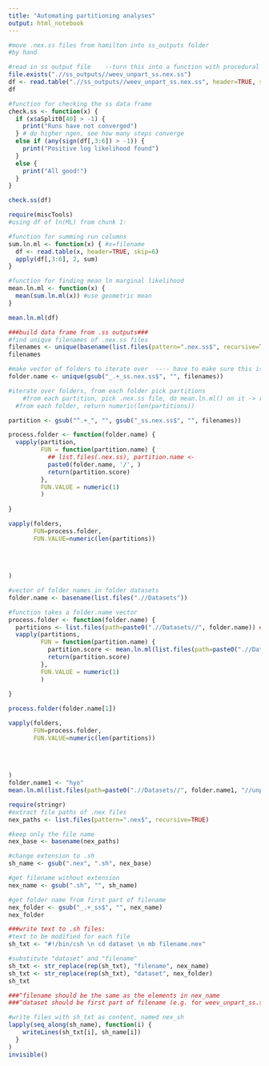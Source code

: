 ```yaml
---
title: "Automating partitioning analyses"
output: html_notebook
---
```



```r
#move .nex.ss files from hamilton into ss_outputs folder
#by hand

#read in ss output file    --turn this into a function with procedural df name and file as                                                         variable--
file.exists(".//ss_outputs//weev_unpart_ss.nex.ss")
df <- read.table(".//ss_outputs//weev_unpart_ss.nex.ss", header=TRUE, skip=6)
df

#function for checking the ss data frame
check.ss <- function(x) {
  if (x$aSplit0[40] > -1) {
    print("Runs have not converged")
  } # do higher ngen, see how many steps converge
  else if (any(sign(df[,3:6]) > -1)) {
    print("Positive log likelihood found")
  }
  else {
    print("All good!")
  }
}

check.ss(df)
```


```r
require(miscTools)
#using df of ln(ML) from chunk 1:

#function for summing run columns
sum.ln.ml <- function(x) { #x=filename
  df <- read.table(x, header=TRUE, skip=6)
  apply(df[,3:6], 2, sum)
}

#function for finding mean ln marginal likelihood
mean.ln.ml <- function(x) {
  mean(sum.ln.ml(x)) #use geometric mean
}

mean.ln.ml(df)

###build data frame from .ss outputs###
#find unique filenames of .nex.ss files
filenames <- unique(basename(list.files(pattern=".nex.ss$", recursive=TRUE)))
filenames

#make vector of folders to iterate over  ---- have to make sure this is what the folders are                                            actually called when it comes to proper analysis ----
folder.name <- unique(gsub("_.+_ss.nex.ss$", "", filenames))

#iterate over folders, from each folder pick partitions
    #from each partition, pick .nex.ss file, do mean.ln.ml() on it -> returns numeric(1)
  #from each folder, return numeric(len(partitions))

partition <- gsub("^.+_", "", gsub("_ss.nex.ss$", "", filenames))

process.folder <- function(folder.name) {
  vapply(partition, 
         FUN = function(partition.name) {
           ## list.files(.nex.ss), partition.name <- 
           paste0(folder.name, '/', )
           return(partition.score)
         },
         FUN.VALUE = numeric(1)
         )
         
}

vapply(folders, 
       FUN=process.folder,
       FUN.VALUE=numeric(len(partitions))
         
       
       
  
)

```

```r
#vector of folder names in folder datasets
folder.name <- basename(list.files(".//Datasets"))

#function takes a folder.name vector
process.folder <- function(folder.name) {
  partitions <- list.files(path=paste0(".//Datasets//", folder.name)) ##a vector of the folders in each dataset folder
  vapply(partitions, 
         FUN = function(partition.name) {
           partition.score <- mean.ln.ml(list.files(path=paste0(".//Datasets//", folder.name, "//", partition.name), pattern = "_ss.nex.ss$")) 
           return(partition.score)
         },
         FUN.VALUE = numeric(1)
         )
         
}

process.folder(folder.name[1])

vapply(folders, 
       FUN=process.folder,
       FUN.VALUE=numeric(len(partitions))
         
       
       
  
)
folder.name1 <- "hyo"
mean.ln.ml(list.files(path=paste0(".//Datasets//", folder.name1, "//unpart//"), pattern = "_ss.nex.ss$")) 
```


```r
require(stringr)
#extract file paths of .nex files
nex_paths <- list.files(pattern=".nex$", recursive=TRUE) 

#keep only the file name
nex_base <- basename(nex_paths)

#change extension to .sh
sh_name <- gsub(".nex", ".sh", nex_base)

#get filename without extension
nex_name <- gsub(".sh", "", sh_name)

#get folder name from first part of filename
nex_folder <- gsub("_.+_ss$", "", nex_name)
nex_folder

###write text to .sh files:
#text to be modified for each file
sh_txt <- "#!/bin/csh \n cd dataset \n mb filename.nex"

#substitute "dataset" and "filename"
sh_txt <- str_replace(rep(sh_txt), "filename", nex_name)
sh_txt <- str_replace(rep(sh_txt), "dataset", nex_folder)
sh_txt

###^filename should be the same as the elements in nex_name
###^dataset should be first part of filename (e.g. for weev_unpart_ss.sh -> weev) -> nex_folder

#write files with sh_txt as content, named nex_sh
lapply(seq_along(sh_name), function(i) {
    writeLines(sh_txt[i], sh_name[i])
  }
)
invisible()

```

